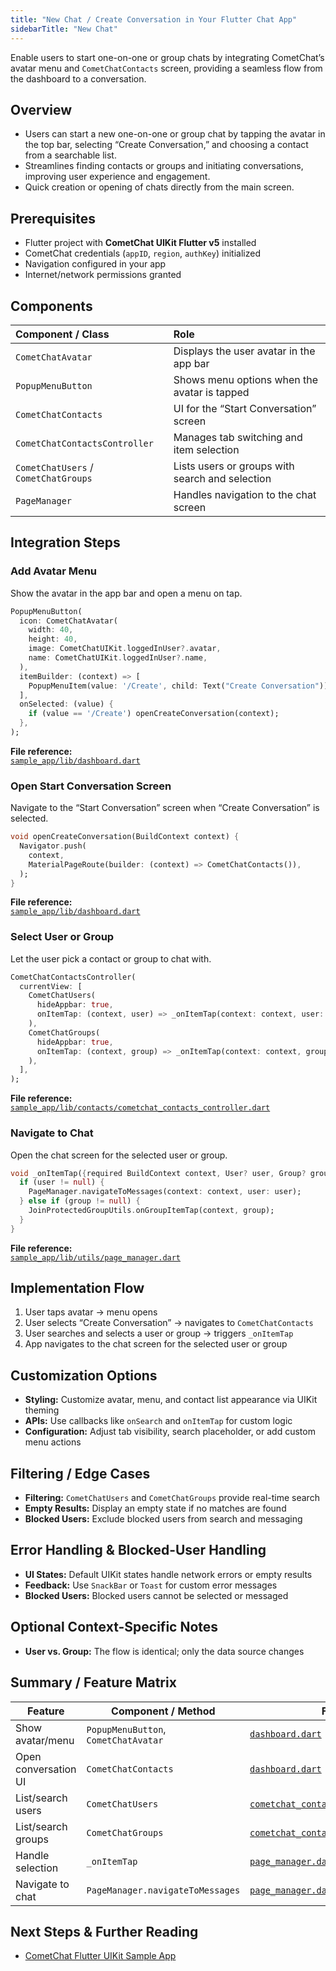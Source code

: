 ```yaml
---
title: "New Chat / Create Conversation in Your Flutter Chat App"
sidebarTitle: "New Chat"
---
```


Enable users to start one-on-one or group chats by integrating CometChat’s avatar menu and `CometChatContacts` screen, providing a seamless flow from the dashboard to a conversation.

## Overview

- Users can start a new one-on-one or group chat by tapping the avatar in the top bar, selecting “Create Conversation,” and choosing a contact from a searchable list.  
- Streamlines finding contacts or groups and initiating conversations, improving user experience and engagement.  
- Quick creation or opening of chats directly from the main screen.

## Prerequisites

- Flutter project with **CometChat UIKit Flutter v5** installed  
- CometChat credentials (`appID`, `region`, `authKey`) initialized  
- Navigation configured in your app  
- Internet/network permissions granted  

## Components

| Component / Class              | Role                                                          |
|:-------------------------------|:--------------------------------------------------------------|
| `CometChatAvatar`              | Displays the user avatar in the app bar                       |
| `PopupMenuButton`              | Shows menu options when the avatar is tapped                  |
| `CometChatContacts`            | UI for the “Start Conversation” screen                        |
| `CometChatContactsController`  | Manages tab switching and item selection                      |
| `CometChatUsers` / `CometChatGroups` | Lists users or groups with search and selection           |
| `PageManager`                  | Handles navigation to the chat screen                         |

## Integration Steps

### Add Avatar Menu

Show the avatar in the app bar and open a menu on tap.  
```dart
PopupMenuButton(
  icon: CometChatAvatar(
    width: 40,
    height: 40,
    image: CometChatUIKit.loggedInUser?.avatar,
    name: CometChatUIKit.loggedInUser?.name,
  ),
  itemBuilder: (context) => [
    PopupMenuItem(value: '/Create', child: Text("Create Conversation")),
  ],
  onSelected: (value) {
    if (value == '/Create') openCreateConversation(context);
  },
);
```

**File reference:**  
[`sample_app/lib/dashboard.dart`](https://github.com/cometchat/cometchat-uikit-flutter/blob/v5/sample_app/lib/dashboard.dart)

### Open Start Conversation Screen

Navigate to the “Start Conversation” screen when “Create Conversation” is selected.  
```dart
void openCreateConversation(BuildContext context) {
  Navigator.push(
    context,
    MaterialPageRoute(builder: (context) => CometChatContacts()),
  );
}
```

**File reference:**  
[`sample_app/lib/dashboard.dart`](https://github.com/cometchat/cometchat-uikit-flutter/blob/v5/sample_app/lib/dashboard.dart)

### Select User or Group

Let the user pick a contact or group to chat with.  
```dart
CometChatContactsController(
  currentView: [
    CometChatUsers(
      hideAppbar: true,
      onItemTap: (context, user) => _onItemTap(context: context, user: user),
    ),
    CometChatGroups(
      hideAppbar: true,
      onItemTap: (context, group) => _onItemTap(context: context, group: group),
    ),
  ],
);
```

**File reference:**  
[`sample_app/lib/contacts/cometchat_contacts_controller.dart`](https://github.com/cometchat/cometchat-uikit-flutter/blob/v5/sample_app/lib/contacts/cometchat_contacts_controller.dart)

### Navigate to Chat

Open the chat screen for the selected user or group.  
```dart
void _onItemTap({required BuildContext context, User? user, Group? group}) {
  if (user != null) {
    PageManager.navigateToMessages(context: context, user: user);
  } else if (group != null) {
    JoinProtectedGroupUtils.onGroupItemTap(context, group);
  }
}
```

**File reference:**  
[`sample_app/lib/utils/page_manager.dart`](https://github.com/cometchat/cometchat-uikit-flutter/blob/v5/sample_app/lib/utils/page_manager.dart)

## Implementation Flow

1. User taps avatar → menu opens  
2. User selects “Create Conversation” → navigates to `CometChatContacts`  
3. User searches and selects a user or group → triggers `_onItemTap`  
4. App navigates to the chat screen for the selected user or group

## Customization Options

- **Styling:** Customize avatar, menu, and contact list appearance via UIKit theming  
- **APIs:** Use callbacks like `onSearch` and `onItemTap` for custom logic  
- **Configuration:** Adjust tab visibility, search placeholder, or add custom menu actions

## Filtering / Edge Cases

- **Filtering:** `CometChatUsers` and `CometChatGroups` provide real-time search  
- **Empty Results:** Display an empty state if no matches are found  
- **Blocked Users:** Exclude blocked users from search and messaging

## Error Handling & Blocked-User Handling

- **UI States:** Default UIKit states handle network errors or empty results  
- **Feedback:** Use `SnackBar` or `Toast` for custom error messages  
- **Blocked Users:** Blocked users cannot be selected or messaged

## Optional Context-Specific Notes

- **User vs. Group:** The flow is identical; only the data source changes

## Summary / Feature Matrix

| Feature                | Component / Method                              | File(s)                                         |
|------------------------|-------------------------------------------------|-------------------------------------------------|
| Show avatar/menu       | `PopupMenuButton`, `CometChatAvatar`            | [`dashboard.dart`](https://github.com/cometchat/cometchat-uikit-flutter/blob/v5/sample_app/lib/dashboard.dart) |
| Open conversation UI   | `CometChatContacts`                             | [`dashboard.dart`](https://github.com/cometchat/cometchat-uikit-flutter/blob/v5/sample_app/lib/dashboard.dart) |
| List/search users      | `CometChatUsers`                                | [`cometchat_contacts_controller.dart`](https://github.com/cometchat/cometchat-uikit-flutter/blob/v5/sample_app/lib/contacts/cometchat_contacts_controller.dart) |
| List/search groups     | `CometChatGroups`                               | [`cometchat_contacts_controller.dart`](https://github.com/cometchat/cometchat-uikit-flutter/blob/v5/sample_app/lib/contacts/cometchat_contacts_controller.dart) |
| Handle selection       | `_onItemTap`                                    | [`page_manager.dart`](https://github.com/cometchat/cometchat-uikit-flutter/blob/v5/sample_app/lib/utils/page_manager.dart) |
| Navigate to chat       | `PageManager.navigateToMessages`                | [`page_manager.dart`](https://github.com/cometchat/cometchat-uikit-flutter/blob/v5/sample_app/lib/utils/page_manager.dart) |

## Next Steps & Further Reading

- [CometChat Flutter UIKit Sample App](https://github.com/cometchat/cometchat-uikit-flutter/tree/v5/sample_app)  
